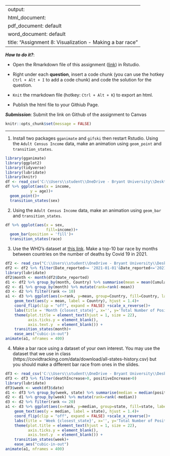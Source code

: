 
---
output: 
  html_document:
  pdf_document: default
  word_document: default
title: "Assignment 8: Visualization - Making a bar race"
---

***How to do it?***: 

- Open the Rmarkdown file of this assignment ([link](assignment8.Rmd)) in Rstudio. 

- Right under each **question**, insert  a code chunk (you can use the hotkey `Ctrl + Alt + I` to add a code chunk) and code the solution for the question. 

- `Knit` the rmarkdown file (hotkey: `Ctrl + Alt + K`) to export an html.  

-  Publish the html file to your Githiub Page. 

***Submission***: Submit the link on Github of the assignment to Canvas

```r
knitr::opts_chunk$set(message = FALSE)
```


-------

1. Install two packages `gganimate` and `gifski` then restart Rstudio. Using the `Adult Census Income` data, make an animation using `geom_point` and `transition_states`.
```r
library(gganimate)
library(ggplot2)
library(tidyverse)
library(lubridate)
library(knitr)
df <- read_csv('C:\\Users\\student\\OneDrive - Bryant University\\Desktop\\R\\Col7by11.github.io\\adult_census.csv')
df %>% ggplot(aes(x = income,
           y = age))+
  geom_point()+
  transition_states(sex)

```

2. Using the `Adult Census Income` data, make an animation using `geom_bar` and `transition_states`.
```r
df %>% ggplot(aes(x = sex,
                  fill=income))+
  geom_bar(position = 'fill')+
  transition_states(race)
```

3. Use the WHO's dataset at [this link](https://covid19.who.int/WHO-COVID-19-global-data.csv). Make a top-10 bar race by months between countries on the number of deaths by Covid 19 in 2021.
```r
df2 <- read_csv("C:\\Users\\student\\OneDrive - Bryant University\\Desktop\\R\\Col7by11.github.io\\WHO-COVID-19-global-data.csv")
df2 <- df2 %>% filter(Date_reported>= '2021-01-01'&Date_reported<='2021-12-31')
library(lubridate)
df2$month <- month(df2$Date_reported)
d1 <- df2 %>% group_by(month, Country) %>% summarise(mean = mean(Cumulative_deaths))
d2 <- d1 %>% group_by(month) %>% mutate(rank=rank(-mean)) 
d3 <- d2 %>% filter(rank <= 10)
a1 <- d3 %>% ggplot(aes(x=rank, y=mean, group=Country, fill=Country, label=Country)) + geom_col()+
    geom_text(aes(y = mean, label = Country), hjust = 1.4)+ 
    coord_flip(clip = "off", expand = FALSE) +scale_x_reverse()+
    labs(title = 'Month {closest_state}', x='', y='Total Number of Positive Deaths', fill='Country')+
    theme(plot.title = element_text(hjust = 1, size = 22),
          axis.ticks.y = element_blank(),
          axis.text.y  = element_blank()) + 
    transition_states(month)+
    ease_aes("cubic-in-out")
animate(a1, nframes = 400)
```

4. Make a bar race using a dataset of your own interest. You may use the dataset that we use in class (https://covidtracking.com/data/download/all-states-history.csv) but you should make a different bar race from ones in the slides. 
```r
df3 <- read_csv('C:\\Users\\student\\OneDrive - Bryant University\\Desktop\\R\\Col7by11.github.io\\all-states-history.csv')
df3 <- df3 %>% filter(deathIncrease>0, positiveIncrease>0)
library(lubridate)
df3$week <- week(df3$date)
d1 <- df3 %>% group_by(week, state) %>% summarise(median = median(positive))
d2 <- d1 %>% group_by(week) %>% mutate(rank=rank(-median)) 
d3 <- d2 %>% filter(rank <= 20)
a1 <- d3 %>% ggplot(aes(x=rank, y=median, group=state, fill=state, label=state)) + geom_col()+
    geom_text(aes(y = median, label = state), hjust = 1.4)+ 
    coord_flip(clip = "off", expand = FALSE) +scale_x_reverse()+
    labs(title = 'Week {closest_state}', x='', y='Total Number of Positive Caeses', fill='state')+
    theme(plot.title = element_text(hjust = 1, size = 22),
          axis.ticks.y = element_blank(),
          axis.text.y  = element_blank()) + 
    transition_states(week)+
    ease_aes("cubic-in-out")
animate(a1, nframes = 400)
```

